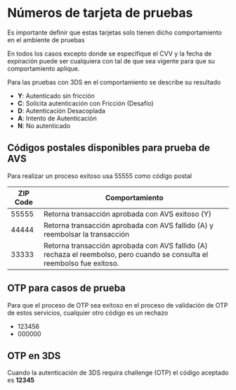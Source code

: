 
# Números de tarjeta de pruebas

Es importante definir que estas tarjetas solo tienen dicho comportamiento en el ambiente de pruebas

En todos los casos excepto donde se especifique el CVV y la fecha de expiración puede ser cualquiera con tal de que sea vigente para que su comportamiento aplique.

Para las pruebas con 3DS en el comportamiento se describe su resultado

* **Y**: Autenticado sin fricción
* **C**: Solicita autenticación con Fricción (Desafío)
* **D**: Autenticación Desacoplada
* **A**: Intento de Autenticación
* **N**: No autenticado

<TestCardNumbers/>

## Códigos postales disponibles para prueba de AVS

Para realizar un proceso exitoso usa 55555 como código postal

ZIP Code | Comportamiento
---------|----------
55555 | Retorna transacción aprobada con AVS exitoso (Y)
44444 | Retorna transacción aprobada con AVS fallido (A) y reembolsar la transacción
33333 | Retorna transacción aprobada con AVS fallido (A) rechaza el reembolso, pero cuando se consulta el reembolso fue exitoso.

## OTP para casos de prueba

Para que el proceso de OTP sea exitoso en el proceso de validación de OTP de estos servicios, cualquier otro código es un rechazo

* 123456
* 000000

## OTP en 3DS

Cuando la autenticación de 3DS requira challenge (OTP) el código aceptado es **12345**

